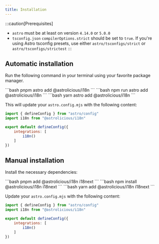 ```yaml
---
title: Installation
---
```



:::caution[Prerequisites]
- `astro` must be at least on version `4.14.0` or `5.0.0`
- `tsconfig.json` `compilerOptions.strict` should be set to `true`. If you're using Astro tsconfig presets, use either `astro/tsconfigs/strict` or `astro/tsconfigs/strictest`
:::

## Automatic installation

Run the following command in your terminal using your favorite package manager.

<Tabs>
    <TabItem label="pnpm" icon="pnpm">
    ```bash
    pnpm astro add @astrolicious/i18n
    ```
    </TabItem>
    <TabItem label="npm" icon="seti:npm">
    ```bash
    npm run astro add @astrolicious/i18n
    ```
    </TabItem>
    <TabItem label="yarn" icon="seti:yarn">
    ```bash
    yarn astro add @astrolicious/i18n
    ```
    </TabItem>
</Tabs>

This will update your `astro.config.mjs` with the following content:

```js title="astro.config.mjs" ins={2,6}
import { defineConfig } from "astro/config"
import i18n from "@astrolicious/i18n"

export default defineConfig({
    integrations: [
        i18n()
    ]
})
```

## Manual installation

Install the necessary dependencies:

<Tabs>
    <TabItem label="pnpm" icon="pnpm">
    ```bash
    pnpm add @astrolicious/i18n i18next
    ```
    </TabItem>
    <TabItem label="npm" icon="seti:npm">
    ```bash
    npm install @astrolicious/i18n i18next
    ```
    </TabItem>
    <TabItem label="yarn" icon="seti:yarn">
    ```bash
    yarn add @astrolicious/i18n i18next
    ```
    </TabItem>
</Tabs>

Update your `astro.config.mjs` with the following content:

```js title="astro.config.mjs" ins={2,6}
import { defineConfig } from "astro/config"
import i18n from "@astrolicious/i18n"

export default defineConfig({
    integrations: [
        i18n()
    ]
})
```
